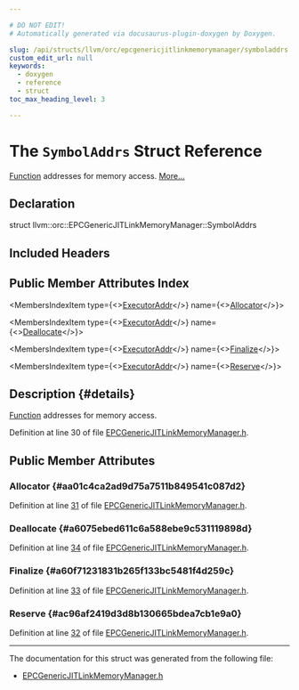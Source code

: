 ```yaml
---

# DO NOT EDIT!
# Automatically generated via docusaurus-plugin-doxygen by Doxygen.

slug: /api/structs/llvm/orc/epcgenericjitlinkmemorymanager/symboladdrs
custom_edit_url: null
keywords:
  - doxygen
  - reference
  - struct
toc_max_heading_level: 3

---
```





# The `SymbolAddrs` Struct Reference

<DoxygenPage pluginConfig={pluginConfig}>

<a href="/docs/api/classes/llvm/function">Function</a> addresses for memory access. <a href="#details">More...</a>

## Declaration

<CodeBlock>struct llvm::orc::EPCGenericJITLinkMemoryManager::SymbolAddrs</CodeBlock>

## Included Headers

<IncludesList>
<IncludesListItem
  filePath="llvm/ExecutionEngine/Orc/EPCGenericJITLinkMemoryManager.h"
  permalink="/docs/api/files/include/include/llvm/include/llvm/executionengine/include/llvm/executionengine/orc/epcgenericjitlinkmemorymanager-h"
  isLocal="true" />
</IncludesList>

## Public Member Attributes Index

<MembersIndex>

<MembersIndexItem
  type={<><a href="/docs/api/classes/llvm/orc/executoraddr">ExecutorAddr</a></>}
  name={<><a href="#aa01c4ca2ad9d75a7511b849541c087d2">Allocator</a></>}>
</MembersIndexItem>

<MembersIndexItem
  type={<><a href="/docs/api/classes/llvm/orc/executoraddr">ExecutorAddr</a></>}
  name={<><a href="#a6075ebed611c6a588ebe9c531119898d">Deallocate</a></>}>
</MembersIndexItem>

<MembersIndexItem
  type={<><a href="/docs/api/classes/llvm/orc/executoraddr">ExecutorAddr</a></>}
  name={<><a href="#a60f71231831b265f133bc5481f4d259c">Finalize</a></>}>
</MembersIndexItem>

<MembersIndexItem
  type={<><a href="/docs/api/classes/llvm/orc/executoraddr">ExecutorAddr</a></>}
  name={<><a href="#ac96af2419d3d8b130665bdea7cb1e9a0">Reserve</a></>}>
</MembersIndexItem>

</MembersIndex>

## Description {#details}

<a href="/docs/api/classes/llvm/function">Function</a> addresses for memory access.

Definition at line 30 of file <a href="/docs/api/files/include/include/llvm/include/llvm/executionengine/include/llvm/executionengine/orc/epcgenericjitlinkmemorymanager-h">EPCGenericJITLinkMemoryManager.h</a>.

<SectionDefinition>

## Public Member Attributes

### Allocator {#aa01c4ca2ad9d75a7511b849541c087d2}

<MemberDefinition
  prototype="ExecutorAddr llvm::orc::EPCGenericJITLinkMemoryManager::SymbolAddrs::Allocator">

Definition at line <a href="/docs/api/files/include/include/llvm/include/llvm/executionengine/include/llvm/executionengine/orc/epcgenericjitlinkmemorymanager-h/#l00031">31</a> of file <a href="/docs/api/files/include/include/llvm/include/llvm/executionengine/include/llvm/executionengine/orc/epcgenericjitlinkmemorymanager-h">EPCGenericJITLinkMemoryManager.h</a>.
</MemberDefinition>

### Deallocate {#a6075ebed611c6a588ebe9c531119898d}

<MemberDefinition
  prototype="ExecutorAddr llvm::orc::EPCGenericJITLinkMemoryManager::SymbolAddrs::Deallocate">

Definition at line <a href="/docs/api/files/include/include/llvm/include/llvm/executionengine/include/llvm/executionengine/orc/epcgenericjitlinkmemorymanager-h/#l00034">34</a> of file <a href="/docs/api/files/include/include/llvm/include/llvm/executionengine/include/llvm/executionengine/orc/epcgenericjitlinkmemorymanager-h">EPCGenericJITLinkMemoryManager.h</a>.
</MemberDefinition>

### Finalize {#a60f71231831b265f133bc5481f4d259c}

<MemberDefinition
  prototype="ExecutorAddr llvm::orc::EPCGenericJITLinkMemoryManager::SymbolAddrs::Finalize">

Definition at line <a href="/docs/api/files/include/include/llvm/include/llvm/executionengine/include/llvm/executionengine/orc/epcgenericjitlinkmemorymanager-h/#l00033">33</a> of file <a href="/docs/api/files/include/include/llvm/include/llvm/executionengine/include/llvm/executionengine/orc/epcgenericjitlinkmemorymanager-h">EPCGenericJITLinkMemoryManager.h</a>.
</MemberDefinition>

### Reserve {#ac96af2419d3d8b130665bdea7cb1e9a0}

<MemberDefinition
  prototype="ExecutorAddr llvm::orc::EPCGenericJITLinkMemoryManager::SymbolAddrs::Reserve">

Definition at line <a href="/docs/api/files/include/include/llvm/include/llvm/executionengine/include/llvm/executionengine/orc/epcgenericjitlinkmemorymanager-h/#l00032">32</a> of file <a href="/docs/api/files/include/include/llvm/include/llvm/executionengine/include/llvm/executionengine/orc/epcgenericjitlinkmemorymanager-h">EPCGenericJITLinkMemoryManager.h</a>.
</MemberDefinition>

</SectionDefinition>

<hr/>

The documentation for this struct was generated from the following file:

<ul>
<li><a href="/docs/api/files/include/include/llvm/include/llvm/executionengine/include/llvm/executionengine/orc/epcgenericjitlinkmemorymanager-h">EPCGenericJITLinkMemoryManager.h</a></li>
</ul>

</DoxygenPage>
